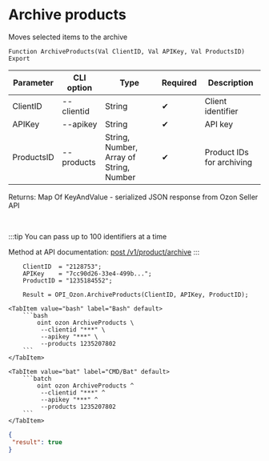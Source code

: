 ﻿---
sidebar_position: 12
---


# Archive products
 Moves selected items to the archive



`Function ArchiveProducts(Val ClientID, Val APIKey, Val ProductsID) Export`

  | Parameter | CLI option | Type | Required | Description |
  |-|-|-|-|-|
  | ClientID | --clientid | String | &#x2714; | Client identifier |
  | APIKey | --apikey | String | &#x2714; | API key |
  | ProductsID | --products | String, Number, Array of String, Number | &#x2714; | Product IDs for archiving |

  
  Returns:  Map Of KeyAndValue - serialized JSON response from Ozon Seller API

<br/>

:::tip
You can pass up to 100 identifiers at a time

Method at API documentation: [post /v1/product/archive](https://docs.ozon.ru/api/seller/#operation/ProductAPI_ProductArchive)
:::
<br/>



```bsl title="1C:Enterprise/OneScript code example"
    ClientID  = "2128753";
    APIKey    = "7cc90d26-33e4-499b...";
    ProductID = "1235184552";

    Result = OPI_Ozon.ArchiveProducts(ClientID, APIKey, ProductID);
```
 

 <Tabs>
  
    <TabItem value="bash" label="Bash" default>
        ```bash
            oint ozon ArchiveProducts \
             --clientid "***" \
             --apikey "***" \
             --products 1235207802
        ```
    </TabItem>
  
    <TabItem value="bat" label="CMD/Bat" default>
        ```batch
            oint ozon ArchiveProducts ^
             --clientid "***" ^
             --apikey "***" ^
             --products 1235207802
        ```
    </TabItem>
</Tabs>


```json title="Result"
{
 "result": true
}
```
